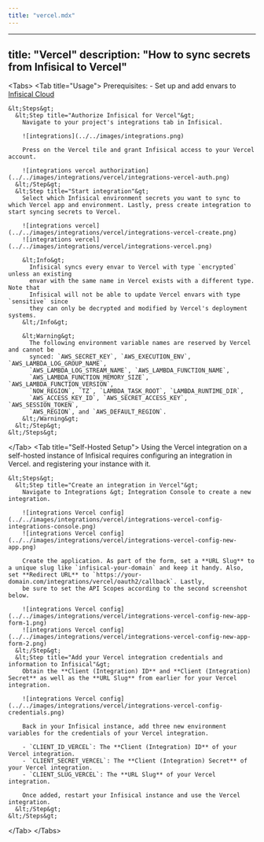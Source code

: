 ```yaml
---
title: "vercel.mdx"
---
```


---
title: "Vercel"
description: "How to sync secrets from Infisical to Vercel"
---

&lt;Tabs&gt;
  &lt;Tab title="Usage"&gt;
    Prerequisites:
    - Set up and add envars to [Infisical Cloud](https://app.infisical.com)

    &lt;Steps&gt;
      &lt;Step title="Authorize Infisical for Vercel"&gt;
        Navigate to your project's integrations tab in Infisical.

        ![integrations](../../images/integrations.png)

        Press on the Vercel tile and grant Infisical access to your Vercel account.

        ![integrations vercel authorization](../../images/integrations/vercel/integrations-vercel-auth.png)
      &lt;/Step&gt;
      &lt;Step title="Start integration"&gt;
        Select which Infisical environment secrets you want to sync to which Vercel app and environment. Lastly, press create integration to start syncing secrets to Vercel.

        ![integrations vercel](../../images/integrations/vercel/integrations-vercel-create.png)
        ![integrations vercel](../../images/integrations/vercel/integrations-vercel.png)

        &lt;Info&gt;
          Infisical syncs every envar to Vercel with type `encrypted` unless an existing
          envar with the same name in Vercel exists with a different type. Note that
          Infisical will not be able to update Vercel envars with type `sensitive` since
          they can only be decrypted and modified by Vercel's deployment systems.
        &lt;/Info&gt;

        &lt;Warning&gt;
          The following environment variable names are reserved by Vercel and cannot be
          synced: `AWS_SECRET_KEY`, `AWS_EXECUTION_ENV`, `AWS_LAMBDA_LOG_GROUP_NAME`,
          `AWS_LAMBDA_LOG_STREAM_NAME`, `AWS_LAMBDA_FUNCTION_NAME`,
          `AWS_LAMBDA_FUNCTION_MEMORY_SIZE`, `AWS_LAMBDA_FUNCTION_VERSION`,
          `NOW_REGION`, `TZ`, `LAMBDA_TASK_ROOT`, `LAMBDA_RUNTIME_DIR`,
          `AWS_ACCESS_KEY_ID`, `AWS_SECRET_ACCESS_KEY`, `AWS_SESSION_TOKEN`,
          `AWS_REGION`, and `AWS_DEFAULT_REGION`.
        &lt;/Warning&gt;
      &lt;/Step&gt;
    &lt;/Steps&gt;
  &lt;/Tab&gt;
  &lt;Tab title="Self-Hosted Setup"&gt;
    Using the Vercel integration on a self-hosted instance of Infisical requires configuring an integration in Vercel.
    and registering your instance with it.
    
    &lt;Steps&gt;
      &lt;Step title="Create an integration in Vercel"&gt;
        Navigate to Integrations &gt; Integration Console to create a new integration.
  
        ![integrations Vercel config](../../images/integrations/vercel/integrations-vercel-config-integrations-console.png) 
        ![integrations Vercel config](../../images/integrations/vercel/integrations-vercel-config-new-app.png) 
        
        Create the application. As part of the form, set a **URL Slug** to a unique slug like `infisical-your-domain` and keep it handy. Also, set **Redirect URL** to `https://your-domain.com/integrations/vercel/oauth2/callback`. Lastly,
        be sure to set the API Scopes according to the second screenshot below.
      
        ![integrations Vercel config](../../images/integrations/vercel/integrations-vercel-config-new-app-form-1.png) 
        ![integrations Vercel config](../../images/integrations/vercel/integrations-vercel-config-new-app-form-2.png) 
      &lt;/Step&gt;
      &lt;Step title="Add your Vercel integration credentials and information to Infisical"&gt;
        Obtain the **Client (Integration) ID** and **Client (Integration) Secret** as well as the **URL Slug** from earlier for your Vercel integration.

        ![integrations Vercel config](../../images/integrations/vercel/integrations-vercel-config-credentials.png) 
      
        Back in your Infisical instance, add three new environment variables for the credentials of your Vercel integration.

        - `CLIENT_ID_VERCEL`: The **Client (Integration) ID** of your Vercel integration.
        - `CLIENT_SECRET_VERCEL`: The **Client (Integration) Secret** of your Vercel integration.
        - `CLIENT_SLUG_VERCEL`: The **URL Slug** of your Vercel integration.
        
        Once added, restart your Infisical instance and use the Vercel integration.
      &lt;/Step&gt;
    &lt;/Steps&gt;
  &lt;/Tab&gt;
&lt;/Tabs&gt;

